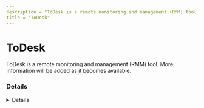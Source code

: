 ```yaml
---
description = "ToDesk is a remote monitoring and management (RMM) tool. More information will be added as it becomes available."
title = "ToDesk"
---
```




# ToDesk

ToDesk is a remote monitoring and management (RMM) tool. More information will be added as it becomes available.

### Details
<Details author={""}
         category={""}
         created={""}
         website={""}
         lastModified={"2/14/2024"}
         privileges={""}
         free={ "" }
         verification={""}
/>

#### Installation Paths
<Card code={ ["todesk.exe", "ToDesk_Service.exe", "ToDesk_Setup.exe"] }/>





### Forensic Artifacts




#### Network Artifacts
<EuiSpacer size="xl"/>
<NetworkArtifactsTable data={ [{"Description": "Known remote domains", "Domains": ["todesk.com", "*.todesk.com", "*.todesk.com", "todesktop.com"], "Ports": []}] }/>




### Detections
- Detects potential network activity of ToDesk RMM tool
  - [Sigma Rule](https://github.com/magicsword-io/LOLRMM/blob/main/detections/sigma/todesk_network_sigma.yml)
- Detects potential processes activity of ToDesk RMM tool
  - [Sigma Rule](https://github.com/magicsword-io/LOLRMM/blob/main/detections/sigma/todesk_processes_sigma.yml)

### References
- [https://www.todesk.com/](https://www.todesk.com/)

